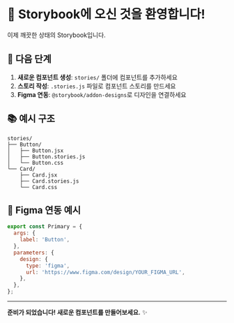 
<Meta title="시작하기" />

# 🚀 Storybook에 오신 것을 환영합니다!

이제 깨끗한 상태의 Storybook입니다. 

## 🎯 다음 단계

1. **새로운 컴포넌트 생성**: `stories/` 폴더에 컴포넌트를 추가하세요
2. **스토리 작성**: `.stories.js` 파일로 컴포넌트 스토리를 만드세요
3. **Figma 연동**: `@storybook/addon-designs`로 디자인을 연결하세요

## 📚 예시 구조

```
stories/
├── Button/
│   ├── Button.jsx
│   ├── Button.stories.js
│   └── Button.css
└── Card/
    ├── Card.jsx
    ├── Card.stories.js
    └── Card.css
```

## 🎨 Figma 연동 예시

```javascript
export const Primary = {
  args: {
    label: 'Button',
  },
  parameters: {
    design: {
      type: 'figma',
      url: 'https://www.figma.com/design/YOUR_FIGMA_URL',
    },
  },
};
```

---

**준비가 되었습니다! 새로운 컴포넌트를 만들어보세요.** ✨
